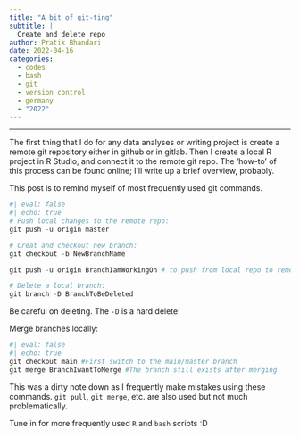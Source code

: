 ```yaml
---
title: "A bit of git-ting"
subtitle: |
  Create and delete repo
author: Pratik Bhandari
date: 2022-04-16
categories:
  - codes
  - bash
  - git
  - version control
  - germany
  - "2022"
---
```


<!-- Oh, so some links brought you here. Cool.\ -->

***

The first thing that I do for any data analyses or writing project is create a remote git repository either in github or in gitlab. Then I create a local R project in R Studio, and connect it to the remote git repo. The 'how-to' of this process can be found online; I'll write up a brief overview, probably.

This post is to remind myself of most frequently used git commands.

<!-- When you click on 'New Project' on the top right drop down menu, R Studio give you three choices and one of them is to *Checkout a project from a version control repository*.-->

```r
#| eval: false
#| echo: true
# Push local changes to the remote repo:
git push -u origin master

# Creat and checkout new branch:
git checkout -b NewBranchName

git push -u origin BranchIamWorkingOn # to push from local repo to remote repo if the remote repo doesn't have this `BranchIamWorkinOn` setup up already

# Delete a local branch:
git branch -D BranchToBeDeleted
```
Be careful on deleting. The `-D` is a hard delete! 


Merge branches locally:

```r
#| eval: false
#| echo: true
git checkout main #First switch to the main/master branch
git merge BranchIwantToMerge #The branch still exists after merging
```

This was a dirty note down as I frequently make mistakes using these commands. `git pull`, `git merge`, etc. are also used but not much problematically.

Tune in for more frequently used `R` and `bash` scripts :D
